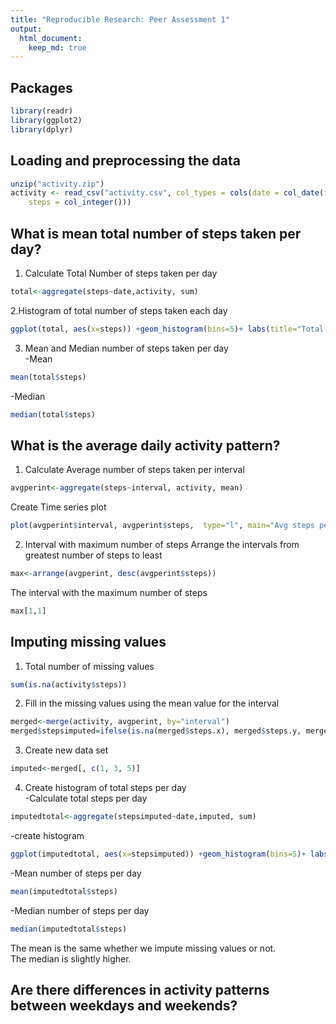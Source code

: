 ```yaml
---
title: "Reproducible Research: Peer Assessment 1"
output: 
  html_document:
    keep_md: true
---
```

## Packages
```r
library(readr)
library(ggplot2)
library(dplyr)
```


## Loading and preprocessing the data

```r
unzip("activity.zip")
activity <- read_csv("activity.csv", col_types = cols(date = col_date(format = "%Y-%m-%d"), 
    steps = col_integer()))
```



## What is mean total number of steps taken per day?

1. Calculate Total Number of steps taken per day
```r
total<-aggregate(steps~date,activity, sum)
```

2.Histogram of total number of steps taken each day
```r
ggplot(total, aes(x=steps)) +geom_histogram(bins=5)+ labs(title="Total Steps Per Day", x="Steps", y="Frequency")
```

3. Mean and Median number of steps taken per day  
-Mean
```r
mean(total$steps)
```
-Median
```r
median(total$steps)
```


## What is the average daily activity pattern?
1. Calculate Average number of steps taken per interval
```r
avgperint<-aggregate(steps~interval, activity, mean)
```
Create Time series plot
```r
plot(avgperint$interval, avgperint$steps,  type="l", main="Avg steps per interval", xlab="interval", ylab="steps")
```  

2. Interval with maximum number of steps
Arrange the intervals from greatest number of steps to least
```r
max<-arrange(avgperint, desc(avgperint$steps))
```
The interval with the maximum number of steps
```r
max[1,1]
```



## Imputing missing values  
1. Total number of missing values
```r
sum(is.na(activity$steps))
```  
2. Fill in the missing values using the mean value for the interval
```r
merged<-merge(activity, avgperint, by="interval")
merged$stepsimputed=ifelse(is.na(merged$steps.x), merged$steps.y, merged$steps.x)
```  
3. Create new data set
```r
imputed<-merged[, c(1, 3, 5)]
```  
4. Create histogram of total steps per day  
-Calculate total steps per day
```r
imputedtotal<-aggregate(stepsimputed~date,imputed, sum)
```  
-create histogram
```r
ggplot(imputedtotal, aes(x=stepsimputed)) +geom_histogram(bins=5)+ labs(title="Total Steps Per Day",subtitle="Uses average number of steps for interval for missing values", x="Steps", y="Frequency")
```    

-Mean number of steps per day
```r
mean(imputedtotal$steps)
```  
-Median number of steps per day
```r
median(imputedtotal$steps)
```  
The mean is the same whether we impute missing values or not.  
The median is slightly higher.  









## Are there differences in activity patterns between weekdays and weekends?
